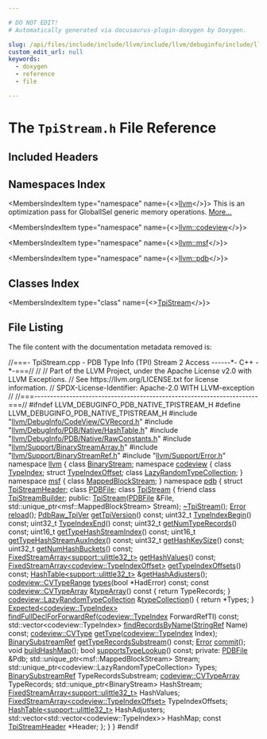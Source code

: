 ```yaml
---

# DO NOT EDIT!
# Automatically generated via docusaurus-plugin-doxygen by Doxygen.

slug: /api/files/include/include/llvm/include/llvm/debuginfo/include/llvm/debuginfo/pdb/include/llvm/debuginfo/pdb/native/tpistream-h
custom_edit_url: null
keywords:
  - doxygen
  - reference
  - file

---
```





# The `TpiStream.h` File Reference

<DoxygenPage pluginConfig={pluginConfig}>



## Included Headers

<IncludesList>
<IncludesListItem
  filePath="llvm/DebugInfo/CodeView/CVRecord.h"
  permalink="/docs/api/files/include/include/llvm/include/llvm/debuginfo/include/llvm/debuginfo/codeview/cvrecord-h"
  isLocal="true" />
<IncludesListItem
  filePath="llvm/DebugInfo/PDB/Native/HashTable.h"
  permalink="/docs/api/files/include/include/llvm/include/llvm/debuginfo/include/llvm/debuginfo/pdb/include/llvm/debuginfo/pdb/native/hashtable-h"
  isLocal="true" />
<IncludesListItem
  filePath="llvm/DebugInfo/PDB/Native/RawConstants.h"
  permalink="/docs/api/files/include/include/llvm/include/llvm/debuginfo/include/llvm/debuginfo/pdb/include/llvm/debuginfo/pdb/native/rawconstants-h"
  isLocal="true" />
<IncludesListItem
  filePath="llvm/Support/BinaryStreamArray.h"
  permalink="/docs/api/files/include/include/llvm/include/llvm/support/binarystreamarray-h"
  isLocal="true" />
<IncludesListItem
  filePath="llvm/Support/BinaryStreamRef.h"
  permalink="/docs/api/files/include/include/llvm/include/llvm/support/binarystreamref-h"
  isLocal="true" />
<IncludesListItem
  filePath="llvm/Support/Error.h"
  permalink="/docs/api/files/include/include/llvm/include/llvm/support/error-h"
  isLocal="true" />
</IncludesList>

## Namespaces Index

<MembersIndex>

<MembersIndexItem
  type="namespace"
  name={<><a href="/docs/api/namespaces/llvm">llvm</a></>}>
This is an optimization pass for GlobalISel generic memory operations. <a href="/docs/api/namespaces/llvm/#details">More...</a>
</MembersIndexItem>

<MembersIndexItem
  type="namespace"
  name={<><a href="/docs/api/namespaces/llvm/codeview">llvm::codeview</a></>}>
</MembersIndexItem>

<MembersIndexItem
  type="namespace"
  name={<><a href="/docs/api/namespaces/llvm/msf">llvm::msf</a></>}>
</MembersIndexItem>

<MembersIndexItem
  type="namespace"
  name={<><a href="/docs/api/namespaces/llvm/pdb">llvm::pdb</a></>}>
</MembersIndexItem>

</MembersIndex>

## Classes Index

<MembersIndex>

<MembersIndexItem
  type="class"
  name={<><a href="/docs/api/classes/llvm/pdb/tpistream">TpiStream</a></>}>
</MembersIndexItem>

</MembersIndex>


## File Listing

The file content with the documentation metadata removed is:

<ProgramListing>

<Link id="l00001" /><CodeLine lineNumber="1"><Highlight kind="comment">//===- TpiStream.cpp - PDB Type Info (TPI) Stream 2 Access ------&#42;- C++ -&#42;-===//</Highlight><Highlight kind="normal"></Highlight></CodeLine>
<Link id="l00002" /><CodeLine lineNumber="2"><Highlight kind="normal"></Highlight><Highlight kind="comment">//</Highlight><Highlight kind="normal"></Highlight></CodeLine>
<Link id="l00003" /><CodeLine lineNumber="3"><Highlight kind="normal"></Highlight><Highlight kind="comment">// Part of the LLVM Project, under the Apache License v2.0 with LLVM Exceptions.</Highlight><Highlight kind="normal"></Highlight></CodeLine>
<Link id="l00004" /><CodeLine lineNumber="4"><Highlight kind="normal"></Highlight><Highlight kind="comment">// See https://llvm.org/LICENSE.txt for license information.</Highlight><Highlight kind="normal"></Highlight></CodeLine>
<Link id="l00005" /><CodeLine lineNumber="5"><Highlight kind="normal"></Highlight><Highlight kind="comment">// SPDX-License-Identifier: Apache-2.0 WITH LLVM-exception</Highlight><Highlight kind="normal"></Highlight></CodeLine>
<Link id="l00006" /><CodeLine lineNumber="6"><Highlight kind="normal"></Highlight><Highlight kind="comment">//</Highlight><Highlight kind="normal"></Highlight></CodeLine>
<Link id="l00007" /><CodeLine lineNumber="7"><Highlight kind="normal"></Highlight><Highlight kind="comment">//===----------------------------------------------------------------------===//</Highlight><Highlight kind="normal"></Highlight></CodeLine>
<Link id="l00008" /><CodeLine lineNumber="8"><Highlight kind="normal"></Highlight></CodeLine>
<Link id="l00009" /><CodeLine lineNumber="9"><Highlight kind="normal"></Highlight><Highlight kind="preprocessor">#ifndef LLVM&#95;DEBUGINFO&#95;PDB&#95;NATIVE&#95;TPISTREAM&#95;H</Highlight><Highlight kind="normal"></Highlight></CodeLine>
<Link id="l00010" /><CodeLine lineNumber="10"><Highlight kind="normal"></Highlight><Highlight kind="preprocessor">#define LLVM&#95;DEBUGINFO&#95;PDB&#95;NATIVE&#95;TPISTREAM&#95;H</Highlight><Highlight kind="normal"></Highlight></CodeLine>
<Link id="l00011" /><CodeLine lineNumber="11"><Highlight kind="normal"></Highlight></CodeLine>
<Link id="l00012" /><CodeLine lineNumber="12"><Highlight kind="normal"></Highlight><Highlight kind="preprocessor">#include &quot;<a href="/docs/api/files/include/include/llvm/include/llvm/debuginfo/include/llvm/debuginfo/codeview/cvrecord-h">llvm/DebugInfo/CodeView/CVRecord.h</a>&quot;</Highlight><Highlight kind="normal"></Highlight></CodeLine>
<Link id="l00013" /><CodeLine lineNumber="13"><Highlight kind="normal"></Highlight><Highlight kind="preprocessor">#include &quot;<a href="/docs/api/files/include/include/llvm/include/llvm/debuginfo/include/llvm/debuginfo/pdb/include/llvm/debuginfo/pdb/native/hashtable-h">llvm/DebugInfo/PDB/Native/HashTable.h</a>&quot;</Highlight><Highlight kind="normal"></Highlight></CodeLine>
<Link id="l00014" /><CodeLine lineNumber="14"><Highlight kind="normal"></Highlight><Highlight kind="preprocessor">#include &quot;<a href="/docs/api/files/include/include/llvm/include/llvm/debuginfo/include/llvm/debuginfo/pdb/include/llvm/debuginfo/pdb/native/rawconstants-h">llvm/DebugInfo/PDB/Native/RawConstants.h</a>&quot;</Highlight><Highlight kind="normal"></Highlight></CodeLine>
<Link id="l00015" /><CodeLine lineNumber="15"><Highlight kind="normal"></Highlight><Highlight kind="preprocessor">#include &quot;<a href="/docs/api/files/include/include/llvm/include/llvm/support/binarystreamarray-h">llvm/Support/BinaryStreamArray.h</a>&quot;</Highlight><Highlight kind="normal"></Highlight></CodeLine>
<Link id="l00016" /><CodeLine lineNumber="16"><Highlight kind="normal"></Highlight><Highlight kind="preprocessor">#include &quot;<a href="/docs/api/files/include/include/llvm/include/llvm/support/binarystreamref-h">llvm/Support/BinaryStreamRef.h</a>&quot;</Highlight><Highlight kind="normal"></Highlight></CodeLine>
<Link id="l00017" /><CodeLine lineNumber="17"><Highlight kind="normal"></Highlight></CodeLine>
<Link id="l00018" /><CodeLine lineNumber="18"><Highlight kind="normal"></Highlight><Highlight kind="preprocessor">#include &quot;<a href="/docs/api/files/include/include/llvm/include/llvm/support/error-h">llvm/Support/Error.h</a>&quot;</Highlight><Highlight kind="normal"></Highlight></CodeLine>
<Link id="l00019" /><CodeLine lineNumber="19"><Highlight kind="normal"></Highlight></CodeLine>
<Link id="l00020" /><CodeLine lineNumber="20"><Highlight kind="normal"></Highlight><Highlight kind="keyword">namespace </Highlight><Highlight kind="normal"><a href="/docs/api/namespaces/llvm">llvm</a> &#123;</Highlight></CodeLine>
<Link id="l00021" /><CodeLine lineNumber="21"><Highlight kind="normal"></Highlight><Highlight kind="keyword">class </Highlight><Highlight kind="normal"><a href="/docs/api/classes/llvm/binarystream">BinaryStream</a>;</Highlight></CodeLine>
<Link id="l00022" /><CodeLine lineNumber="22"><Highlight kind="normal"></Highlight><Highlight kind="keyword">namespace </Highlight><Highlight kind="normal"><a href="/docs/api/namespaces/llvm/codeview">codeview</a> &#123;</Highlight></CodeLine>
<Link id="l00023" /><CodeLine lineNumber="23"><Highlight kind="normal"></Highlight><Highlight kind="keyword">class </Highlight><Highlight kind="normal"><a href="/docs/api/classes/llvm/codeview/typeindex">TypeIndex</a>;</Highlight></CodeLine>
<Link id="l00024" /><CodeLine lineNumber="24"><Highlight kind="normal"></Highlight><Highlight kind="keyword">struct </Highlight><Highlight kind="normal"><a href="/docs/api/structs/llvm/codeview/typeindexoffset">TypeIndexOffset</a>;</Highlight></CodeLine>
<Link id="l00025" /><CodeLine lineNumber="25"><Highlight kind="normal"></Highlight><Highlight kind="keyword">class </Highlight><Highlight kind="normal"><a href="/docs/api/classes/llvm/codeview/lazyrandomtypecollection">LazyRandomTypeCollection</a>;</Highlight></CodeLine>
<Link id="l00026" /><CodeLine lineNumber="26"><Highlight kind="normal">&#125;</Highlight></CodeLine>
<Link id="l00027" /><CodeLine lineNumber="27"><Highlight kind="normal"></Highlight><Highlight kind="keyword">namespace </Highlight><Highlight kind="normal"><a href="/docs/api/namespaces/llvm/msf">msf</a> &#123;</Highlight></CodeLine>
<Link id="l00028" /><CodeLine lineNumber="28"><Highlight kind="normal"></Highlight><Highlight kind="keyword">class </Highlight><Highlight kind="normal"><a href="/docs/api/classes/llvm/msf/mappedblockstream">MappedBlockStream</a>;</Highlight></CodeLine>
<Link id="l00029" /><CodeLine lineNumber="29"><Highlight kind="normal">&#125;</Highlight></CodeLine>
<Link id="l00030" /><CodeLine lineNumber="30"><Highlight kind="normal"></Highlight><Highlight kind="keyword">namespace </Highlight><Highlight kind="normal"><a href="/docs/api/namespaces/llvm/pdb">pdb</a> &#123;</Highlight></CodeLine>
<Link id="l00031" /><CodeLine lineNumber="31"><Highlight kind="normal"></Highlight><Highlight kind="keyword">struct </Highlight><Highlight kind="normal"><a href="/docs/api/structs/llvm/pdb/tpistreamheader">TpiStreamHeader</a>;</Highlight></CodeLine>
<Link id="l00032" /><CodeLine lineNumber="32"><Highlight kind="normal"></Highlight><Highlight kind="keyword">class </Highlight><Highlight kind="normal"><a href="/docs/api/classes/llvm/pdb/pdbfile">PDBFile</a>;</Highlight></CodeLine>
<Link id="l00033" /><CodeLine lineNumber="33"><Highlight kind="normal"></Highlight></CodeLine>
<Link id="l00034" /><CodeLine lineNumber="34" lineLink="/docs/api/classes/llvm/pdb/tpistream"><Highlight kind="normal"></Highlight><Highlight kind="keyword">class </Highlight><Highlight kind="normal"><a href="/docs/api/classes/llvm/pdb/tpistream/#a4f216aa5514ccf6c68915bdafe382bb4">TpiStream</a> &#123;</Highlight></CodeLine>
<Link id="l00035" /><CodeLine lineNumber="35" lineLink="/docs/api/classes/llvm/pdb/tpistream/#a3d498f8f7872c7ae371af272d78afb68"><Highlight kind="normal">  </Highlight><Highlight kind="keyword">friend</Highlight><Highlight kind="normal"> </Highlight><Highlight kind="keyword">class </Highlight><Highlight kind="normal"><a href="/docs/api/classes/llvm/pdb/tpistream/#a3d498f8f7872c7ae371af272d78afb68">TpiStreamBuilder</a>;</Highlight></CodeLine>
<Link id="l00036" /><CodeLine lineNumber="36"><Highlight kind="normal"></Highlight></CodeLine>
<Link id="l00037" /><CodeLine lineNumber="37"><Highlight kind="normal"></Highlight><Highlight kind="keyword">public</Highlight><Highlight kind="normal">:</Highlight></CodeLine>
<Link id="l00038" /><CodeLine lineNumber="38"><Highlight kind="normal">  <a href="/docs/api/classes/llvm/pdb/tpistream/#a4f216aa5514ccf6c68915bdafe382bb4">TpiStream</a>(<a href="/docs/api/classes/llvm/pdb/pdbfile">PDBFile</a> &amp;File, std::unique&#95;ptr&lt;msf::MappedBlockStream&gt; Stream);</Highlight></CodeLine>
<Link id="l00039" /><CodeLine lineNumber="39" lineLink="/docs/api/classes/llvm/pdb/tpistream/#ae65d61f7e53875ad3915be0aeb3d5cbb"><Highlight kind="normal">  <a href="/docs/api/classes/llvm/pdb/tpistream/#ae65d61f7e53875ad3915be0aeb3d5cbb">~TpiStream</a>();</Highlight></CodeLine>
<Link id="l00040" /><CodeLine lineNumber="40"><Highlight kind="normal">  <a href="/docs/api/classes/llvm/error">Error</a> <a href="/docs/api/classes/llvm/pdb/tpistream/#a9ac5083ab574d806ebe0ccb7faec0fea">reload</a>();</Highlight></CodeLine>
<Link id="l00041" /><CodeLine lineNumber="41"><Highlight kind="normal"></Highlight></CodeLine>
<Link id="l00042" /><CodeLine lineNumber="42"><Highlight kind="normal">  <a href="/docs/api/namespaces/llvm/pdb/#ae402108ae2a649ee55d16ba337bc174a">PdbRaw&#95;TpiVer</a> <a href="/docs/api/classes/llvm/pdb/tpistream/#a3ba2c23edc35650d0429a067dbb24ecf">getTpiVersion</a>() </Highlight><Highlight kind="keyword">const</Highlight><Highlight kind="normal">;</Highlight></CodeLine>
<Link id="l00043" /><CodeLine lineNumber="43"><Highlight kind="normal"></Highlight></CodeLine>
<Link id="l00044" /><CodeLine lineNumber="44"><Highlight kind="normal">  uint32&#95;t <a href="/docs/api/classes/llvm/pdb/tpistream/#a291cb3674c2595bfa551b5447e07ff36">TypeIndexBegin</a>() </Highlight><Highlight kind="keyword">const</Highlight><Highlight kind="normal">;</Highlight></CodeLine>
<Link id="l00045" /><CodeLine lineNumber="45"><Highlight kind="normal">  uint32&#95;t <a href="/docs/api/classes/llvm/pdb/tpistream/#aeea750367d58ba58978471b8186a76a9">TypeIndexEnd</a>() </Highlight><Highlight kind="keyword">const</Highlight><Highlight kind="normal">;</Highlight></CodeLine>
<Link id="l00046" /><CodeLine lineNumber="46"><Highlight kind="normal">  uint32&#95;t <a href="/docs/api/classes/llvm/pdb/tpistream/#aafbb54aa9a2d42abb2af68bbc2d50357">getNumTypeRecords</a>() </Highlight><Highlight kind="keyword">const</Highlight><Highlight kind="normal">;</Highlight></CodeLine>
<Link id="l00047" /><CodeLine lineNumber="47"><Highlight kind="normal">  uint16&#95;t <a href="/docs/api/classes/llvm/pdb/tpistream/#a91a23dbba71f79165655ca54a05c5b2d">getTypeHashStreamIndex</a>() </Highlight><Highlight kind="keyword">const</Highlight><Highlight kind="normal">;</Highlight></CodeLine>
<Link id="l00048" /><CodeLine lineNumber="48"><Highlight kind="normal">  uint16&#95;t <a href="/docs/api/classes/llvm/pdb/tpistream/#a88ec933adec5db04208fd274a77cce38">getTypeHashStreamAuxIndex</a>() </Highlight><Highlight kind="keyword">const</Highlight><Highlight kind="normal">;</Highlight></CodeLine>
<Link id="l00049" /><CodeLine lineNumber="49"><Highlight kind="normal"></Highlight></CodeLine>
<Link id="l00050" /><CodeLine lineNumber="50"><Highlight kind="normal">  uint32&#95;t <a href="/docs/api/classes/llvm/pdb/tpistream/#a08d15c2ecde5f889b3e3de8ef272a3b2">getHashKeySize</a>() </Highlight><Highlight kind="keyword">const</Highlight><Highlight kind="normal">;</Highlight></CodeLine>
<Link id="l00051" /><CodeLine lineNumber="51"><Highlight kind="normal">  uint32&#95;t <a href="/docs/api/classes/llvm/pdb/tpistream/#af96e71f63864283f2d0c76967e6152ce">getNumHashBuckets</a>() </Highlight><Highlight kind="keyword">const</Highlight><Highlight kind="normal">;</Highlight></CodeLine>
<Link id="l00052" /><CodeLine lineNumber="52"><Highlight kind="normal">  <a href="/docs/api/classes/llvm/fixedstreamarray">FixedStreamArray&lt;support::ulittle32&#95;t&gt;</a> <a href="/docs/api/classes/llvm/pdb/tpistream/#aaaca08bf38022735aca17ffa9300f3d5">getHashValues</a>() </Highlight><Highlight kind="keyword">const</Highlight><Highlight kind="normal">;</Highlight></CodeLine>
<Link id="l00053" /><CodeLine lineNumber="53"><Highlight kind="normal">  <a href="/docs/api/classes/llvm/fixedstreamarray">FixedStreamArray&lt;codeview::TypeIndexOffset&gt;</a> <a href="/docs/api/classes/llvm/pdb/tpistream/#a5450ed11c712b67eacc19c6aaf12c040">getTypeIndexOffsets</a>() </Highlight><Highlight kind="keyword">const</Highlight><Highlight kind="normal">;</Highlight></CodeLine>
<Link id="l00054" /><CodeLine lineNumber="54"><Highlight kind="normal">  <a href="/docs/api/classes/llvm/pdb/hashtable">HashTable&lt;support::ulittle32&#95;t&gt;</a> &amp;<a href="/docs/api/classes/llvm/pdb/tpistream/#a2361b2751ba8061b8c56f0f3ea5d4eb2">getHashAdjusters</a>();</Highlight></CodeLine>
<Link id="l00055" /><CodeLine lineNumber="55"><Highlight kind="normal"></Highlight></CodeLine>
<Link id="l00056" /><CodeLine lineNumber="56"><Highlight kind="normal">  <a href="/docs/api/namespaces/llvm/codeview/#a14b3836af71be787033a77fb8c6fdd6c">codeview::CVTypeRange</a> <a href="/docs/api/classes/llvm/pdb/tpistream/#a3dd1e12794c589bcfa123149d9082102">types</a>(</Highlight><Highlight kind="keywordtype">bool</Highlight><Highlight kind="normal"> &#42;HadError) </Highlight><Highlight kind="keyword">const</Highlight><Highlight kind="normal">;</Highlight></CodeLine>
<Link id="l00057" /><CodeLine lineNumber="57" lineLink="/docs/api/classes/llvm/pdb/tpistream/#a8be7de81d35bb65ea5d6dd882a93d369"><Highlight kind="normal">  </Highlight><Highlight kind="keyword">const</Highlight><Highlight kind="normal"> <a href="/docs/api/namespaces/llvm/codeview/#a3b5a871028c3a00c356376368d4d57d9">codeview::CVTypeArray</a> &amp;<a href="/docs/api/classes/llvm/pdb/tpistream/#a8be7de81d35bb65ea5d6dd882a93d369">typeArray</a>()</Highlight><Highlight kind="keyword"> const </Highlight><Highlight kind="normal">&#123; </Highlight><Highlight kind="keywordflow">return</Highlight><Highlight kind="normal"> TypeRecords; &#125;</Highlight></CodeLine>
<Link id="l00058" /><CodeLine lineNumber="58"><Highlight kind="normal"></Highlight></CodeLine>
<Link id="l00059" /><CodeLine lineNumber="59" lineLink="/docs/api/classes/llvm/pdb/tpistream/#ac749b3d32e9fad26033574c239e30d0e"><Highlight kind="normal">  <a href="/docs/api/classes/llvm/codeview/lazyrandomtypecollection">codeview::LazyRandomTypeCollection</a> &amp;<a href="/docs/api/classes/llvm/pdb/tpistream/#ac749b3d32e9fad26033574c239e30d0e">typeCollection</a>() &#123; </Highlight><Highlight kind="keywordflow">return</Highlight><Highlight kind="normal"> &#42;Types; &#125;</Highlight></CodeLine>
<Link id="l00060" /><CodeLine lineNumber="60"><Highlight kind="normal"></Highlight></CodeLine>
<Link id="l00061" /><CodeLine lineNumber="61"><Highlight kind="normal">  <a href="/docs/api/classes/llvm/expected">Expected&lt;codeview::TypeIndex&gt;</a></Highlight></CodeLine>
<Link id="l00062" /><CodeLine lineNumber="62"><Highlight kind="normal">  <a href="/docs/api/classes/llvm/pdb/tpistream/#aab363a93f3751289108fdc859406dec4">findFullDeclForForwardRef</a>(<a href="/docs/api/classes/llvm/codeview/typeindex">codeview::TypeIndex</a> ForwardRefTI) </Highlight><Highlight kind="keyword">const</Highlight><Highlight kind="normal">;</Highlight></CodeLine>
<Link id="l00063" /><CodeLine lineNumber="63"><Highlight kind="normal"></Highlight></CodeLine>
<Link id="l00064" /><CodeLine lineNumber="64"><Highlight kind="normal">  std::vector&lt;codeview::TypeIndex&gt; <a href="/docs/api/classes/llvm/pdb/tpistream/#a2824ae73e74c96c840d30081f04232c7">findRecordsByName</a>(<a href="/docs/api/classes/llvm/stringref">StringRef</a> Name) </Highlight><Highlight kind="keyword">const</Highlight><Highlight kind="normal">;</Highlight></CodeLine>
<Link id="l00065" /><CodeLine lineNumber="65"><Highlight kind="normal"></Highlight></CodeLine>
<Link id="l00066" /><CodeLine lineNumber="66"><Highlight kind="normal">  <a href="/docs/api/namespaces/llvm/codeview/#a238eda31f74c0f0f3224f71b50b7d165">codeview::CVType</a> <a href="/docs/api/classes/llvm/pdb/tpistream/#a690d0aa862dace86c8cae8766b127e8c">getType</a>(<a href="/docs/api/classes/llvm/codeview/typeindex">codeview::TypeIndex</a> Index);</Highlight></CodeLine>
<Link id="l00067" /><CodeLine lineNumber="67"><Highlight kind="normal"></Highlight></CodeLine>
<Link id="l00068" /><CodeLine lineNumber="68"><Highlight kind="normal">  <a href="/docs/api/structs/llvm/binarysubstreamref">BinarySubstreamRef</a> <a href="/docs/api/classes/llvm/pdb/tpistream/#a1c825b136b363f64aa8d97fb86fad2b6">getTypeRecordsSubstream</a>() </Highlight><Highlight kind="keyword">const</Highlight><Highlight kind="normal">;</Highlight></CodeLine>
<Link id="l00069" /><CodeLine lineNumber="69"><Highlight kind="normal"></Highlight></CodeLine>
<Link id="l00070" /><CodeLine lineNumber="70"><Highlight kind="normal">  <a href="/docs/api/classes/llvm/error">Error</a> <a href="/docs/api/classes/llvm/pdb/tpistream/#a379d83e6e1bc1210c6542b71164467de">commit</a>();</Highlight></CodeLine>
<Link id="l00071" /><CodeLine lineNumber="71"><Highlight kind="normal"></Highlight></CodeLine>
<Link id="l00072" /><CodeLine lineNumber="72"><Highlight kind="normal">  </Highlight><Highlight kind="keywordtype">void</Highlight><Highlight kind="normal"> <a href="/docs/api/classes/llvm/pdb/tpistream/#a3dd7f6201c34bec9f6511f7f87bdf0be">buildHashMap</a>();</Highlight></CodeLine>
<Link id="l00073" /><CodeLine lineNumber="73"><Highlight kind="normal"></Highlight></CodeLine>
<Link id="l00074" /><CodeLine lineNumber="74"><Highlight kind="normal">  </Highlight><Highlight kind="keywordtype">bool</Highlight><Highlight kind="normal"> <a href="/docs/api/classes/llvm/pdb/tpistream/#aa249351a714d204971e85b4b46675df7">supportsTypeLookup</a>() </Highlight><Highlight kind="keyword">const</Highlight><Highlight kind="normal">;</Highlight></CodeLine>
<Link id="l00075" /><CodeLine lineNumber="75"><Highlight kind="normal"></Highlight></CodeLine>
<Link id="l00076" /><CodeLine lineNumber="76"><Highlight kind="normal"></Highlight><Highlight kind="keyword">private</Highlight><Highlight kind="normal">:</Highlight></CodeLine>
<Link id="l00077" /><CodeLine lineNumber="77"><Highlight kind="normal">  <a href="/docs/api/classes/llvm/pdb/pdbfile">PDBFile</a> &amp;Pdb;</Highlight></CodeLine>
<Link id="l00078" /><CodeLine lineNumber="78"><Highlight kind="normal">  std::unique&#95;ptr&lt;msf::MappedBlockStream&gt; Stream;</Highlight></CodeLine>
<Link id="l00079" /><CodeLine lineNumber="79"><Highlight kind="normal"></Highlight></CodeLine>
<Link id="l00080" /><CodeLine lineNumber="80"><Highlight kind="normal">  std::unique&#95;ptr&lt;codeview::LazyRandomTypeCollection&gt; Types;</Highlight></CodeLine>
<Link id="l00081" /><CodeLine lineNumber="81"><Highlight kind="normal"></Highlight></CodeLine>
<Link id="l00082" /><CodeLine lineNumber="82"><Highlight kind="normal">  <a href="/docs/api/structs/llvm/binarysubstreamref">BinarySubstreamRef</a> TypeRecordsSubstream;</Highlight></CodeLine>
<Link id="l00083" /><CodeLine lineNumber="83"><Highlight kind="normal"></Highlight></CodeLine>
<Link id="l00084" /><CodeLine lineNumber="84"><Highlight kind="normal">  <a href="/docs/api/namespaces/llvm/codeview/#a3b5a871028c3a00c356376368d4d57d9">codeview::CVTypeArray</a> TypeRecords;</Highlight></CodeLine>
<Link id="l00085" /><CodeLine lineNumber="85"><Highlight kind="normal"></Highlight></CodeLine>
<Link id="l00086" /><CodeLine lineNumber="86"><Highlight kind="normal">  std::unique&#95;ptr&lt;BinaryStream&gt; HashStream;</Highlight></CodeLine>
<Link id="l00087" /><CodeLine lineNumber="87"><Highlight kind="normal">  <a href="/docs/api/classes/llvm/fixedstreamarray">FixedStreamArray&lt;support::ulittle32&#95;t&gt;</a> HashValues;</Highlight></CodeLine>
<Link id="l00088" /><CodeLine lineNumber="88"><Highlight kind="normal">  <a href="/docs/api/classes/llvm/fixedstreamarray">FixedStreamArray&lt;codeview::TypeIndexOffset&gt;</a> TypeIndexOffsets;</Highlight></CodeLine>
<Link id="l00089" /><CodeLine lineNumber="89"><Highlight kind="normal">  <a href="/docs/api/classes/llvm/pdb/hashtable">HashTable&lt;support::ulittle32&#95;t&gt;</a> HashAdjusters;</Highlight></CodeLine>
<Link id="l00090" /><CodeLine lineNumber="90"><Highlight kind="normal"></Highlight></CodeLine>
<Link id="l00091" /><CodeLine lineNumber="91"><Highlight kind="normal">  std::vector&lt;std::vector&lt;codeview::TypeIndex&gt;&gt; HashMap;</Highlight></CodeLine>
<Link id="l00092" /><CodeLine lineNumber="92"><Highlight kind="normal"></Highlight></CodeLine>
<Link id="l00093" /><CodeLine lineNumber="93"><Highlight kind="normal">  </Highlight><Highlight kind="keyword">const</Highlight><Highlight kind="normal"> <a href="/docs/api/structs/llvm/pdb/tpistreamheader">TpiStreamHeader</a> &#42;Header;</Highlight></CodeLine>
<Link id="l00094" /><CodeLine lineNumber="94"><Highlight kind="normal">&#125;;</Highlight></CodeLine>
<Link id="l00095" /><CodeLine lineNumber="95"><Highlight kind="normal">&#125;</Highlight></CodeLine>
<Link id="l00096" /><CodeLine lineNumber="96"><Highlight kind="normal">&#125;</Highlight></CodeLine>
<Link id="l00097" /><CodeLine lineNumber="97"><Highlight kind="normal"></Highlight></CodeLine>
<Link id="l00098" /><CodeLine lineNumber="98"><Highlight kind="normal"></Highlight><Highlight kind="preprocessor">#endif</Highlight></CodeLine>

</ProgramListing>

</DoxygenPage>
